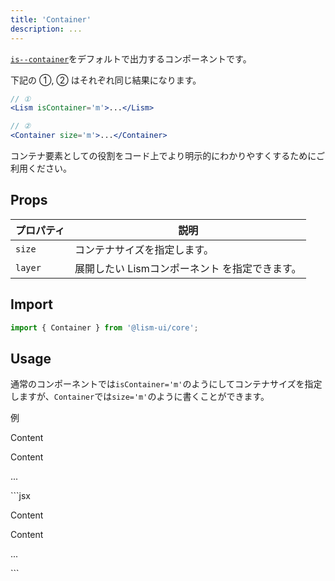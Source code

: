 ```yaml
---
title: 'Container'
description: ...
---
```



[`is--container`](/ja/css/design-state/#is--container)をデフォルトで出力するコンポーネントです。

下記の ①, ② はそれぞれ同じ結果になります。
```jsx
// ①
<Lism isContainer='m'>...</Lism>

// ②
<Container size='m'>...</Container>
```


コンテナ要素としての役割をコード上でより明示的にわかりやすくするためにご利用ください。


## Props
| プロパティ | 説明 |
|---|---|
| `size` | コンテナサイズを指定します。|
| `layer` | 展開したい Lismコンポーネント を指定できます。|


## Import

```js
import { Container } from '@lism-ui/core';
```

## Usage

通常のコンポーネントでは`isContainer='m'`のようにしてコンテナサイズを指定しますが、`Container`では`size='m'`のように書くことができます。

<Preview>
	<PreviewTitle>例</PreviewTitle>
	<PreviewArea resize p={20}>
		<Container size='m' isFlow p='box' bgc='base-2'>
			<p>Content</p>
			<p>Content</p>
			<p>...</p>
		</Container>
	</PreviewArea>
	<PreviewCode>
		```jsx
		<Container size='m' isFlow p='box' bgc='base-2'>
			<p>Content</p>
			<p>Content</p>
			<p>...</p>
		</Container>
		```
	</PreviewCode>
</Preview>
